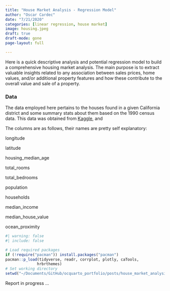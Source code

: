 ```yaml
---
title: "House Market Analysis - Regression Model"
author: "Oscar Cardec"
date: "7/21/2020"
categories: [linear regression, house market]
image: housing.jpeg
draft: true
draft-mode: gone
page-layout: full

---
```


Here is a quick descriptive analysis and potential regression model to build a comprehensive housing market analysis. The main purpose is to extract valuable insights related to any association between sales prices, home values, and/or additional property features and how these contribute to the overall value and sale of a property. 

### Data


The data employed here pertains to the houses found in a given California district and some summary stats about them based on the 1990 census data. This data was obtained from [Kaggle](https://www.kaggle.com/datasets/camnugent/california-housing-prices), and 


The columns are as follows, their names are pretty self explanatory:

longitude

latitude

housing_median_age

total_rooms

total_bedrooms

population

households

median_income

median_house_value

ocean_proximity

```r
#| warning: false
#| include: false

# Load required packages
if (!require("pacman")) install.packages("pacman")
pacman::p_load(tidyverse, readr, corrplot, plotly, caTools,
              hrbrthemes)
# Set working directory
setwd("~/Documents/GitHub/ocquarto_portfolio/posts/house_market_analysis")
```

Report in progress ...